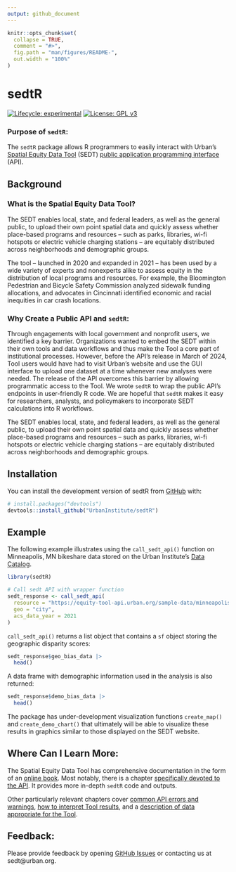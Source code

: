 ```yaml
---
output: github_document
---
```


<!-- README.md is generated from README.Rmd. Please edit that file -->

```r
knitr::opts_chunk$set(
  collapse = TRUE,
  comment = "#>",
  fig.path = "man/figures/README-",
  out.width = "100%"
)
```

# sedtR

<!-- badges: start -->
[![Lifecycle: experimental](https://img.shields.io/badge/lifecycle-experimental-orange.svg)](https://lifecycle.r-lib.org/articles/stages.html#experimental)
[![License: GPL v3](https://img.shields.io/badge/License-GPLv3-blue.svg)](https://www.gnu.org/licenses/gpl-3.0)
<!-- badges: end -->


### Purpose of `sedtR`:

The `sedtR` package allows R programmers to easily interact with Urban's [Spatial Equity Data Tool](https://apps.urban.org/features/equity-data-tool/) (SEDT) [public application programming interface](https://ui-research.github.io/sedt_documentation/api_documentation.html) (API). 

## Background

### What is the Spatial Equity Data Tool?
The SEDT enables local, state, and federal leaders, as well as the general public, to upload their own point spatial data and quickly assess whether place-based programs and resources – such as parks, libraries, wi-fi hotspots or electric vehicle charging stations – are equitably distributed across neighborhoods and demographic groups. 

The tool – launched in 2020 and expanded in 2021 – has been used by a wide variety of experts and nonexperts alike to assess equity in the distribution of local programs and resources. For example, the Bloomington Pedestrian and Bicycle Safety Commission analyzed sidewalk funding allocations, and advocates in Cincinnati identified economic and racial inequities in car crash locations. 

### Why Create a Public API and `sedtR`:
Through engagements with local government and nonprofit users, we identified a key barrier. Organizations wanted to embed the SEDT within their own tools and data workflows and thus make the Tool a core part of institutional processes. However, before the API's release in March of 2024, Tool users would have had to visit Urban’s website and use the GUI interface to upload one dataset at a time whenever new analyses were needed. The release of the API overcomes this barrier by allowing programmatic access to the Tool. We wrote `sedtR` to wrap the public API's endpoints in user-friendly R code. We are hopeful that `sedtR` makes it easy for researchers, analysts, and policymakers to incorporate SEDT calculations into R workflows. 

The SEDT enables local, state, and federal leaders, as well as the general public, to upload their own point spatial data and quickly assess whether place-based programs and resources – such as parks, libraries, wi-fi hotspots or electric vehicle charging stations – are equitably distributed across neighborhoods and demographic groups.

## Installation

You can install the development version of sedtR from [GitHub](https://github.com/) with:

``` r
# install.packages("devtools")
devtools::install_github("UrbanInstitute/sedtR")
```

## Example

The following example illustrates using the `call_sedt_api()` function on Minneapolis, MN bikeshare data stored on the Urban Institute's [Data Catalog](https://datacatalog.urban.org/).  

``` r
library(sedtR)

# Call sedt API with wrapper function
sedt_response <- call_sedt_api(
  resource = "https://equity-tool-api.urban.org/sample-data/minneapolis_bikes.csv",
  geo = "city",
  acs_data_year = 2021
)
```

`call_sedt_api()` returns a list object that contains a `sf` object storing the geographic disparity scores: 

```r
sedt_response$geo_bias_data |>
  head()
```


A data frame with demographic information used in the analysis is also returned:

```r
sedt_response$demo_bias_data |>
  head()
```

The package has under-development visualization functions `create_map()` and `create_demo_chart()`  that ultimately will be able to visualize these results in graphics similar to those displayed on the SEDT website. 

## Where Can I Learn More:

The Spatial Equity Data Tool has comprehensive documentation in the form of an [online book](https://ui-research.github.io/sedt_documentation/). Most notably, there is a chapter [specifically devoted to the API](https://ui-research.github.io/sedt_documentation/api_documentation.html). It provides more in-depth `sedtR` code and outputs. 

Other particularly relevant chapters cover [common API errors and warnings](https://ui-research.github.io/sedt_documentation/common_errors_warnings.html), [how to interpret Tool results](https://ui-research.github.io/sedt_documentation/interpreting_results.html), and a [description of data appropriate for the Tool](https://ui-research.github.io/sedt_documentation/resource_datasets.html). 

## Feedback:

Please provide feedback by opening [GitHub Issues](https://github.com/UrbanInstitute/sedtR/issues) or contacting us at sedt@urban.org.
